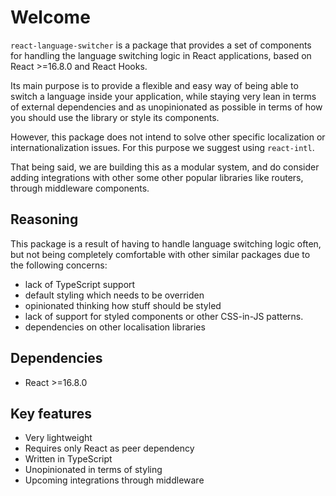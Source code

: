 
<Meta title="Documentation/Welcome" />

# Welcome

`react-language-switcher` is a package that provides a set of components for handling the language switching logic in React applications, based on React >=16.8.0 and React Hooks.

Its main purpose is to provide a flexible and easy way of being able to switch a language inside your application, while staying very lean in terms of external dependencies and as unopinionated as possible in terms of how you should use the library or style its components.

However, this package does not intend to solve other specific localization or internationalization issues. For this purpose we suggest using `react-intl`.

That being said, we are building this as a modular system, and do consider adding integrations with other some other popular libraries like routers, through middleware components.

## Reasoning

This package is a result of having to handle language switching logic often, but not being completely comfortable with other similar packages due to the following concerns:

- lack of TypeScript support
- default styling which needs to be overriden
- opinionated thinking how stuff should be styled
- lack of support for styled components or other CSS-in-JS patterns.
- dependencies on other localisation libraries

## Dependencies

- React >=16.8.0

## Key features

- Very lightweight
- Requires only React as peer dependency
- Written in TypeScript
- Unopinionated in terms of styling
- Upcoming integrations through middleware
